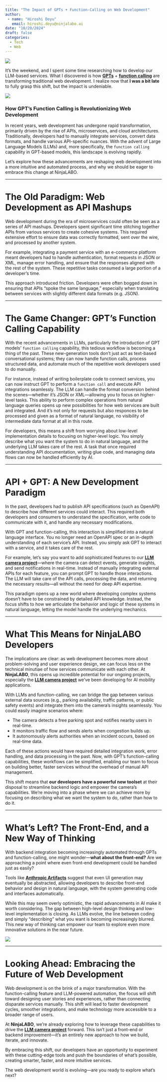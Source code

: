 ```yaml
---
title: "The Impact of GPTs + Function-Calling on Web Development"
author: 
 - name: "Hiroshi Doyu"
   email: hiroshi.doyu@ninjalabo.ai
date: "10/20/2024"
draft: false
categories:
  - Tech
  - Web
---
```

![](images/gpts_function_call_web.png)

It's the weekend, and I spent some time researching how to develop our LLM-based services. What I discovered is how **[GPTs](https://openai.com/index/introducing-gpts/)** + **[function calling](https://platform.openai.com/docs/guides/function-calling)** are transforming traditional web development. I realize now that **I was a bit late** to fully grasp this shift, but the impact is undeniable.

![](https://cdn.openai.com/API/docs/images/function-calling-diagram.png)

### How GPT’s Function Calling is Revolutionizing Web Development

In recent years, web development has undergone rapid transformation, primarily driven by the rise of APIs, microservices, and cloud architectures. Traditionally, developers had to manually integrate services, convert data formats, and handle various API-specific nuances. With the advent of Large Language Models (LLMs) and, more specifically, the `function calling` capability in GPT-based models, this landscape is evolving rapidly.

Let’s explore how these advancements are reshaping web development into a more intuitive and automated process, and why we should be eager to embrace this change at NinjaLABO.

---

# The Old Paradigm: Web Development as API Mashups

Web development during the era of microservices could often be seen as a series of API mashups. Developers spent significant time stitching together APIs from various services to create cohesive systems. This required extensive effort to ensure data was correctly formatted, sent over the wire, and processed by another system.

For example, integrating a payment service with an e-commerce platform meant developers had to handle authentication, format requests in JSON or XML, manage error handling, and ensure that the responses aligned with the rest of the system. These repetitive tasks consumed a large portion of a developer’s time.

This approach introduced friction. Developers were often bogged down in ensuring that APIs "spoke the same language," especially when translating between services with slightly different data formats (e.g. JSON).

---

# The Game Changer: GPT’s Function Calling Capability

With the recent advancements in LLMs, particularly the introduction of GPT models' `function calling` capability, this tedious workflow is becoming a thing of the past. These new-generation tools don’t just act as text-based conversational systems; they can now handle function calls, process structured data, and automate much of the repetitive work developers used to do manually.

For instance, instead of writing boilerplate code to connect services, you can now instruct GPT to perform a `function call` and execute API integrations seamlessly. The LLM can handle the format conversion behind the scenes—whether it’s JSON or XML—allowing you to focus on higher-level tasks. This ability to perform complex operations from natural language queries opens up new possibilities for how web services are built and integrated. And it's not only for requests but also responces to be processed and given as a format of natural language, no visibility of intermediate data format at all in this route.

For developers, this means a shift from worrying about low-level implementation details to focusing on higher-level logic. You simply describe what you want the system to do in natural language, and the underlying LLM takes care of the rest. A task that once required understanding API documentation, writing glue code, and managing data flows can now be handled efficiently by AI.

---

# API + GPT: A New Development Paradigm

In the past, developers had to publish API specifications (such as OpenAPI) to describe how different services could interact. This required both developers and consumers to understand the specification, write code to communicate with it, and handle any necessary modifications.

With GPT and function-calling, this interaction is simplified into a natural language interface. You no longer need an OpenAPI spec or an in-depth understanding of each service’s API. Instead, you simply ask GPT to interact with a service, and it takes care of the rest.

For example, let’s say you want to add sophisticated features to our **[LLM camera project](https://ninjalabo.ai/blogs/ai_mobility_lab.html)**—where the camera can detect events, generate insights, and send notifications in real-time. Instead of manually integrating external APIs for each feature, you can prompt GPT to handle those interactions. The LLM will take care of the API calls, processing the data, and returning the necessary results—all without the need for deep API expertise.

This paradigm opens up a new world where developing complex systems doesn’t have to be constrained by detailed API knowledge. Instead, the focus shifts to how we articulate the behavior and logic of these systems in natural language, letting the model handle the underlying mechanics.

---

# What This Means for NinjaLABO Developers

The implications are clear: as web development becomes more about problem-solving and user experience design, we can focus less on the technical minutiae of how services communicate with each other. At **NinjaLABO**, this opens up incredible potential for our ongoing projects, especially the **[LLM camera project](https://ninjalabo.ai/blogs/ai_mobility_lab.html)** we’ve been developing for AI mobility applications. 

With LLMs and function-calling, we can bridge the gap between various external data sources (e.g., parking availability, traffic patterns, or public safety events) and integrate them into the camera’s insights seamlessly. You could easily imagine scenarios where:

- The camera detects a free parking spot and notifies nearby users in real-time.
- It monitors traffic flow and sends alerts when congestion builds up.
- It autonomously alerts authorities when an incident occurs, based on real-time data.

Each of these actions would have required detailed integration work, error handling, and data processing in the past. Now, with GPT’s function-calling capabilities, these workflows can be simplified, enabling our team to focus on building better, faster services without the overhead of manual API management.

This shift means that **our developers have a powerful new toolset** at their disposal to streamline backend logic and empower the camera’s capabilities. We’re moving into a phase where we can achieve more by focusing on describing what we want the system to do, rather than how to do it.

---

# What’s Left? The Front-End, and a New Way of Thinking

With backend integration becoming increasingly automated through GPTs and function-calling, one might wonder—**what about the front-end?** Are we approaching a point where even front-end development could be handled just as easily?

Tools like **[Anthropic Artifacts](https://support.anthropic.com/en/articles/9487310-what-are-artifacts-and-how-do-i-use-them)** suggest that even UI generation may eventually be abstracted, allowing developers to describe front-end behavior and design in natural language, with the system generating code and interfaces automatically. 

While this may seem overly optimistic, the rapid advancements in AI make it worth considering. The gap between high-level design thinking and low-level implementation is closing. As LLMs evolve, the line between coding and simply "describing" what you want is becoming increasingly blurred. This new way of thinking can empower our team to explore even more innovative solutions in the near future.


![](https://cdn.prod.website-files.com/654df3dbb248d1b4c123757d/6697b48865a627786e210c3b_1*Jgyrpf3aBFtrkfodAB8h0w.png)

---

# Looking Ahead: Embracing the Future of Web Development

Web development is on the brink of a major transformation. With the function-calling feature and LLM-powered automation, the focus will shift toward designing user stories and experiences, rather than connecting disparate services manually. This shift will lead to faster development cycles, smoother integrations, and make technology more accessible to a broader range of users.

At **NinjaLABO**, we’re already exploring how to leverage these capabilities to drive the **[LLM camera project](https://ninjalabo.ai/blogs/ai_mobility_lab.html)** forward. This isn’t just a front-end or backend improvement—it’s an entirely new approach to how we build, iterate, and innovate. 

By embracing this shift, our developers have an opportunity to experiment with these cutting-edge tools and push the boundaries of what’s possible, creating smarter, faster, and more intuitive services.

The web development world is evolving—are you ready to explore what’s next?

